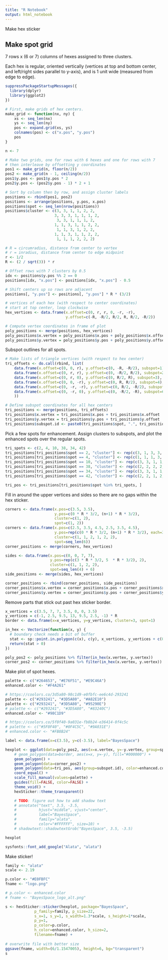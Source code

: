 ```yaml
---
title: "R Notebook"
output: html_notebook
---
```


Make hex sticker


## Make spot grid

7 rows x (6 or 7) columns of hexes assigned to three clusters.

Each hex is regular, oriented vertically (vertices at top and bottom center, and
left/right sides parallel to y-axis), and is 1 unit wide (measured from edge to
edge).

```r
suppressPackageStartupMessages({
  library(dplyr)
  library(ggplot2)
})
```


```r
# First, make grids of hex centers.
make_grid <- function(nx, ny) {
    xs <- seq_len(nx)
    ys <- seq_len(ny)
    pos <- expand.grid(xs, ys)
    colnames(pos) <- c("x.pos", "y.pos")
    pos
}

n <- 7

# Make two grids, one for rows with 6 hexes and one for rows with 7
# then interleave by offsetting y coordinates
pos1 <- make_grid(n, floor(n/2))
pos2 <- make_grid(n - 1, ceiling(n/2))
pos1$y.pos <- pos1$y.pos * 2
pos2$y.pos <- (pos2$y.pos - 1) * 2 + 1

# Sort by column then by row, and assign cluster labels
positions <- rbind(pos1, pos2)
positions <- arrange(positions, y.pos, x.pos)
positions$spot <- seq_len(nrow(positions))
positions$cluster <- c(3, 3, 1, 1, 2, 2,
                      3, 3, 3, 1, 1, 1, 2,
                       3, 3, 1, 1, 1, 2, 
                      1, 1, 3, 1, 1, 2, 2,
                       1, 1, 3, 1, 2, 2,
                      1, 1, 3, 1, 1, 2, 2,
                       1, 1, 1, 2, 2, 2)

# R = circumradius, distance from center to vertex
# r = inradius, distance from center to edge midpoint
r <- 1/2
R <- (2 / sqrt(3)) * r

# Offset rows with 7 clusters by 0.5
idx <- positions$y.pos %% 2 == 0
positions[idx, "x.pos"] <- positions[idx, "x.pos"] - 0.5

# Shift centers up so rows are adjacent
positions[, "y.pos"] <- positions[, "y.pos"] * R * (3/2)

# vertices of each hex (with respect to center coordinates)
# start at top center, loop clockwise
hex_vertices <- data.frame(x.offset=c(0, r, r, 0, -r, -r),
                           y.offset=c(-R, -R/2, R/2, R, R/2, -R/2))

# Compute vertex coordinates in frame of plot
poly_positions <- merge(positions, hex_vertices)
poly_positions$x.vertex = poly_positions$x.pos + poly_positions$x.offset
poly_positions$y.vertex = poly_positions$y.pos + poly_positions$y.offset
```

Subspot outlines for all spots.
```r
# Make lists of triangle vertices (with respect to hex center)
tri_offsets <- do.call(rbind, list(
    data.frame(x.offset=c(0, 0, r), y.offset=c(0, -R, -R/2), subspot=1),
    data.frame(x.offset=c(0, r, r), y.offset=c(0, -R/2, R/2), subspot=2),
    data.frame(x.offset=c(0, r, 0), y.offset=c(0, R/2, R), subspot=3),
    data.frame(x.offset=c(0, 0, -r), y.offset=c(0, R, R/2), subspot=4),
    data.frame(x.offset=c(0, -r, -r), y.offset=c(0, R/2, -R/2), subspot=5),
    data.frame(x.offset=c(0, -r, 0), y.offset=c(0, -R/2, -R), subspot=6)
    ))

# Define subspot coordinates for all hex centers
tri_positions <- merge(positions, tri_offsets)
tri_positions$x.vertex = tri_positions$x.pos + tri_positions$x.offset
tri_positions$y.vertex = tri_positions$y.pos + tri_positions$y.offset
tri_positions$subspot.id <- paste0(tri_positions$spot, ".", tri_positions$subspot)
```

Pick a few spots for enhancement. Assign clusters to subspots, and plot the
enhanced spots over the regular spots.
```r
tri_spots <- c(2, 4, 10, 38, 34, 42)
tri_positions[tri_positions$spot == 2, "cluster"] <- rep(c(3, 1, 3, 3, 3, 3), each=3)
tri_positions[tri_positions$spot == 4, "cluster"] <- rep(c(1, 1, 1, 3, 1, 1), each=3)
tri_positions[tri_positions$spot == 10, "cluster"] <- rep(c(3, 3, 1, 1, 1, 1), each=3)
tri_positions[tri_positions$spot == 38, "cluster"] <- rep(c(2, 2, 2, 2, 1, 2), each=3)
tri_positions[tri_positions$spot == 34, "cluster"] <- rep(c(3, 3, 1, 1, 3, 1), each=3)
tri_positions[tri_positions$spot == 42, "cluster"] <- rep(c(2, 2, 1, 2, 1, 3), each=3)

tri_pos <- tri_positions[tri_positions$spot %in% tri_spots, ]
```

Fill in around the upper vertices and sides so there are no gaps within the hex
sticker.
```r
corners <- data.frame(x.pos=c(3.5, 3.5), 
                      y.pos=c(0 * R * 3/2, (n+1) * R * 3/2),
                      cluster=c(1, 2),
                      spot=c(1, 2))
corners <- data.frame(x.pos=c(2.5, 3.5, 4.5, 2.5, 3.5, 4.5), 
                      y.pos=rep(c(0 * R * 3/2, (n+1) * R * 3/2), each=3),
                      cluster=c(1, 1, 2, 1, 2, 2),
                      spot=seq_len(6))
corner_positions <- merge(corners, hex_vertices)

sides <- data.frame(x.pos=c(0, 0, 7, 7),
                    y.pos=rep(c(3 * R * 3/2, 5  * R * 3/2), 2),
                    cluster=c(1, 1, 2, 2),
                    spot=seq_len(4) + 6)
side_positions <- merge(sides, hex_vertices)

corner_positions <- rbind(corner_positions, side_positions)
corner_positions$x.vertex = corner_positions$x.pos + corner_positions$x.offset
corner_positions$y.vertex = corner_positions$y.pos + corner_positions$y.offset
```

Remove parts that stick out past hex sticker border.
```r
x_vertices = c(3.5, 7, 7, 3.5, 0, 0, 3.5)
y_vertices = c(-1, 2.5, 9.5, 13, 9.5, 2.5, -1) * R
border <- data.frame(x=x_vertices, y=y_vertices, cluster=3, spot=1)

in_hex <- Vectorize(function(x, y) {
  # boundary check needs a bit of buffer
  stat <- sp::point.in.polygon(c(x), c(y), x_vertices, y_vertices + c(0, 0, r, r, r, 0, 0))  
  return(stat > 0)
})

poly_pos2 <- poly_positions %>% filter(in_hex(x.vertex, y.vertex))
corner_pos2 <- corner_positions %>% filter(in_hex(x.vertex, y.vertex))
```

Make plot of spot hexes.
```r
palette <- c("#264653", "#E76F51", "#E9C46A")
enhanced.color <- "#F4A261"

# https://coolors.co/3d5a80-98c1d9-e0fbfc-ee6c4d-293241
palette <- c("#293241", "#3D5A80", "#A82E10")
palette <- c("#293241", "#3D5A80", "#95290E")
# palette <- c("#293241", "#3D5A80", "#83240C")
enhanced.color <- "#98C1D9"

# https://coolors.co/5f0f40-9a031e-fb8b24-e36414-0f4c5c
# palette <- c("#5F0F40", "#0F4C5C", "#9A031E")
# enhanced.color <- "#FB8B24"

label <- data.frame(x=c(3.5), y=c(-3.5), label="BayesSpace")

hexplot <- ggplot(data=poly_pos2, aes(x=x.vertex, y=-y.vertex, group=spot, fill=factor(cluster))) + 
    # geom_polygon(data=border, aes(x=x, y=-y), fill="#000000") +
    geom_polygon() +
    geom_polygon(data=corner_pos2) +
    geom_polygon(data=tri_pos, aes(group=subspot.id), color=enhanced.color, size=1) +
    coord_equal() +
    scale_fill_manual(values=palette) +
    guides(fill=FALSE, color=FALSE) +
    theme_void() +
    hexSticker::theme_transparent()

    # TODO: figure out how to add shadow text
    # annotate("text", 3.5, -3.5, 
    #          hjust="middle", vjust="center", 
    #          label="BayesSpace", 
    #          family="alata",
    #          color="#FFFFFF", size=10) +
    # shadowtext::shadowtextGrob("BayesSpace", 3.5, -3.5)

hexplot
```

```r
sysfonts::font_add_google("Alata", "alata")
```

Make sticker!
```r
family <- "alata"
scale <- 2.19

p.color <- "#E0FBFC"
fname <- "logo.png"

# p.color <- enhanced.color
# fname <- "BayesSpace_logo_alt.png"

s <- hexSticker::sticker(hexplot, package="BayesSpace", 
             p_family=family, p_size=22, 
             s_x=1, s_y=1, s_width=1.3*scale, s_height=1*scale,
             p_y=1,
             p_color=p.color,
             h_color=enhanced.color, h_size=2,
             filename=fname) +
  
# overwrite file with better size
ggsave(fname, width=(6/1.1547005), height=6, bg="transparent")
s
```
